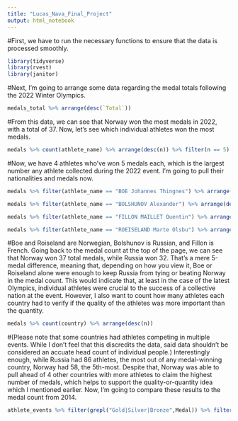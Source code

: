 ```yaml
---
title: "Lucas_Nava_Final_Project"
output: html_notebook
---
```


#First, we have to run the necessary functions to ensure that the data is processed smoothly.

```r
library(tidyverse)
library(rvest)
library(janitor)
```

#Next, I'm going to arrange some data regarding the medal totals following the 2022 Winter Olympics.

```r
medals_total %>% arrange(desc(`Total`))
```

#From this data, we can see that Norway won the most medals in 2022, with a total of 37. Now, let's see which individual athletes won the most medals.

```r
medals %>% count(athlete_name) %>% arrange(desc(n)) %>% filter(n == 5)
```

#Now, we have 4 athletes who've won 5 medals each, which is the largest number any athlete collected during the 2022 event. I'm going to pull their nationalities and medals now.

```r
medals %>% filter(athlete_name == "BOE Johannes Thingnes") %>% arrange(desc(medal_code))

medals %>% filter(athlete_name == "BOLSHUNOV Alexander") %>% arrange(desc(medal_code))

medals %>% filter(athlete_name == "FILLON MAILLET Quentin") %>% arrange(desc(medal_code))

medals %>% filter(athlete_name == "ROEISELAND Marte Olsbu") %>% arrange(desc(medal_code))
```

#Boe and Roiseland are Norwegian, Bolshunov is Russian, and Fillon is French. Going back to the medal count at the top of the page, we can see that Norway won 37 total medals, while Russia won 32. That's a mere 5-medal difference, meaning that, depending on how you view it, Boe or Roiseland alone were enough to keep Russia from tying or beating Norway in the medal count. This would indicate that, at least in the case of the latest Olympics, individual athletes were crucial to the success of a collective nation at the event. However, I also want to count how many athletes each country had to verify if the quality of the athletes was more important than the quantity.

```r
medals %>% count(country) %>% arrange(desc(n))
```

#(Please note that some countries had athletes competing in multiple events. While I don't feel that this discredits the data, said data shouldn't be considered an accuate head count of individual people.) Interestingly enough, while Russia had 86 athletes, the most out of any medal-winning country, Norway had 58, the 5th-most. Despite that, Norway was able to pull ahead of 4 other countries with more athletes to claim the highest number of medals, which helps to support the quality-or-quantity idea which I mentioned earlier. Now, I'm going to compare these results to the medal count from 2014.

```r
athlete_events %>% filter(grepl("Gold|Silver|Bronze",Medal)) %>% filter(grepl("Winter",Season)) %>% filter(grepl("2014",Year)) %>% count(Name) %>% arrange(desc(n))
```

